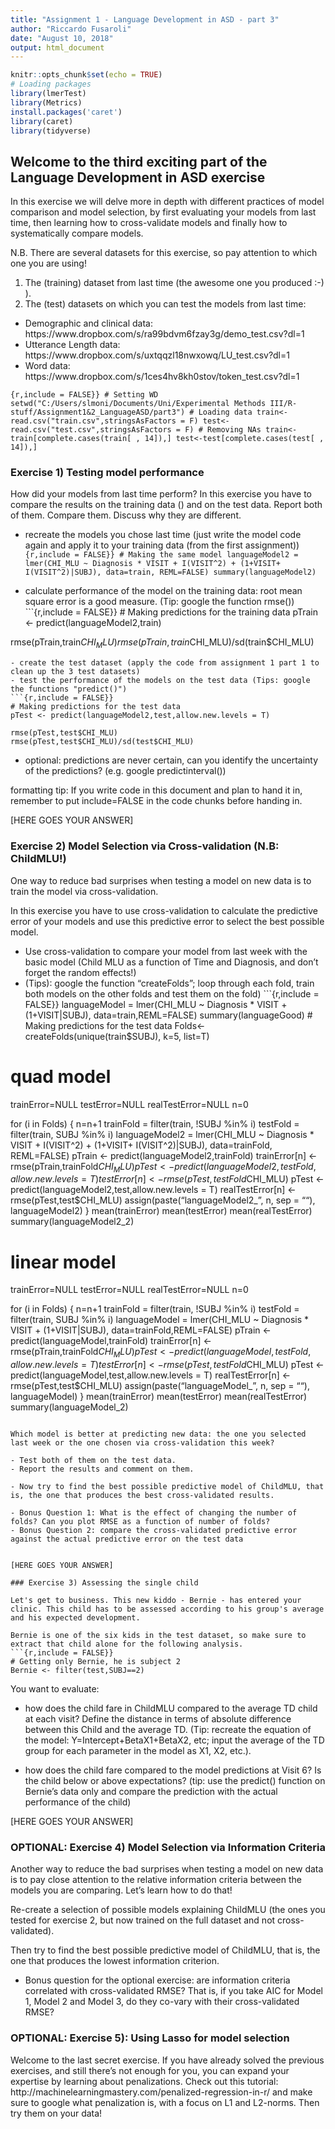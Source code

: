 ```yaml
---
title: "Assignment 1 - Language Development in ASD - part 3"
author: "Riccardo Fusaroli"
date: "August 10, 2018"
output: html_document
---
```


```r
knitr::opts_chunk$set(echo = TRUE)
# Loading packages
library(lmerTest)
library(Metrics)
install.packages('caret')
library(caret)
library(tidyverse)
```

## Welcome to the third exciting part of the Language Development in ASD exercise

In this exercise we will delve more in depth with different practices of model comparison and model selection, by first evaluating your models from last time, then learning how to cross-validate models and finally how to systematically compare models.

N.B. There are several datasets for this exercise, so pay attention to which one you are using!

1. The (training) dataset from last time (the awesome one you produced :-) ).
2. The (test) datasets on which you can test the models from last time:
* Demographic and clinical data: https://www.dropbox.com/s/ra99bdvm6fzay3g/demo_test.csv?dl=1
* Utterance Length data: https://www.dropbox.com/s/uxtqqzl18nwxowq/LU_test.csv?dl=1
* Word data: https://www.dropbox.com/s/1ces4hv8kh0stov/token_test.csv?dl=1

```{r,include = FALSE}}
# Setting WD
setwd("C:/Users/slmoni/Documents/Uni/Experimental Methods III/R-stuff/Assignment1&2_LanguageASD/part3")
# Loading data
train<-read.csv("train.csv",stringsAsFactors = F)
test<-read.csv("test.csv",stringsAsFactors = F)
# Removing NAs
train<-train[complete.cases(train[ , 14]),]
test<-test[complete.cases(test[ , 14]),]
```


### Exercise 1) Testing model performance

How did your models from last time perform? In this exercise you have to compare the results on the training data () and on the test data. Report both of them. Compare them. Discuss why they are different.

- recreate the models you chose last time (just write the model code again and apply it to your training data (from the first assignment))
```{r,include = FALSE}}
# Making the same model
languageModel2 = lmer(CHI_MLU ~ Diagnosis * VISIT + I(VISIT^2) + (1+VISIT+ I(VISIT^2)|SUBJ), data=train, REML=FALSE)
summary(languageModel2)
```

- calculate performance of the model on the training data: root mean square error is a good measure. (Tip: google the function rmse())
```{r,include = FALSE}}
# Making predictions for the training data
pTrain <- predict(languageModel2,train)

rmse(pTrain,train$CHI_MLU)
rmse(pTrain,train$CHI_MLU)/sd(train$CHI_MLU)
```
- create the test dataset (apply the code from assignment 1 part 1 to clean up the 3 test datasets)
- test the performance of the models on the test data (Tips: google the functions "predict()")
```{r,include = FALSE}}
# Making predictions for the test data
pTest <- predict(languageModel2,test,allow.new.levels = T)

rmse(pTest,test$CHI_MLU)
rmse(pTest,test$CHI_MLU)/sd(test$CHI_MLU)
```
- optional: predictions are never certain, can you identify the uncertainty of the predictions? (e.g. google predictinterval())

formatting tip: If you write code in this document and plan to hand it in, remember to put include=FALSE in the code chunks before handing in.

[HERE GOES YOUR ANSWER]

### Exercise 2) Model Selection via Cross-validation (N.B: ChildMLU!)

One way to reduce bad surprises when testing a model on new data is to train the model via cross-validation. 

In this exercise you have to use cross-validation to calculate the predictive error of your models and use this predictive error to select the best possible model.

- Use cross-validation to compare your model from last week with the basic model (Child MLU as a function of Time and Diagnosis, and don't forget the random effects!)
- (Tips): google the function "createFolds";  loop through each fold, train both models on the other folds and test them on the fold)
```{r,include = FALSE}}
languageModel = lmer(CHI_MLU ~ Diagnosis * VISIT + (1+VISIT|SUBJ), data=train,REML=FALSE)
summary(languageGood)
# Making predictions for the test data
Folds<-createFolds(unique(train$SUBJ), k=5, list=T)

# quad model
trainError=NULL
testError=NULL
realTestError=NULL
n=0

for (i in Folds) {
  n=n+1
  trainFold = filter(train, !SUBJ %in% i)
  testFold = filter(train, SUBJ %in% i)
  languageModel2 = lmer(CHI_MLU ~ Diagnosis * VISIT + I(VISIT^2) + (1+VISIT+ I(VISIT^2)|SUBJ), data=trainFold, REML=FALSE)
  pTrain <- predict(languageModel2,trainFold)
  trainError[n] <-rmse(pTrain,trainFold$CHI_MLU)
  pTest <- predict(languageModel2,testFold,allow.new.levels = T)
  testError[n] <-rmse(pTest,testFold$CHI_MLU)
  pTest <- predict(languageModel2,test,allow.new.levels = T)
  realTestError[n] <-rmse(pTest,test$CHI_MLU)
  assign(paste("languageModel2_", n, sep = ""), languageModel2)
}
mean(trainError)
mean(testError)
mean(realTestError)
summary(languageModel2_2)

# linear model
trainError=NULL
testError=NULL
realTestError=NULL
n=0

for (i in Folds) {
  n=n+1
  trainFold = filter(train, !SUBJ %in% i)
  testFold = filter(train, SUBJ %in% i)
  languageModel = lmer(CHI_MLU ~ Diagnosis * VISIT + (1+VISIT|SUBJ), data=trainFold,REML=FALSE)
  pTrain <- predict(languageModel,trainFold)
  trainError[n] <-rmse(pTrain,trainFold$CHI_MLU)
  pTest <- predict(languageModel,testFold,allow.new.levels = T)
  testError[n] <-rmse(pTest,testFold$CHI_MLU)
  pTest <- predict(languageModel,test,allow.new.levels = T)
  realTestError[n] <-rmse(pTest,test$CHI_MLU)
  assign(paste("languageModel_", n, sep = ""), languageModel)
}
mean(trainError)
mean(testError)
mean(realTestError)
summary(languageModel_2)
```

Which model is better at predicting new data: the one you selected last week or the one chosen via cross-validation this week?

- Test both of them on the test data.
- Report the results and comment on them.

- Now try to find the best possible predictive model of ChildMLU, that is, the one that produces the best cross-validated results.

- Bonus Question 1: What is the effect of changing the number of folds? Can you plot RMSE as a function of number of folds?
- Bonus Question 2: compare the cross-validated predictive error against the actual predictive error on the test data


[HERE GOES YOUR ANSWER]

### Exercise 3) Assessing the single child

Let's get to business. This new kiddo - Bernie - has entered your clinic. This child has to be assessed according to his group's average and his expected development.

Bernie is one of the six kids in the test dataset, so make sure to extract that child alone for the following analysis.
```{r,include = FALSE}}
# Getting only Bernie, he is subject 2
Bernie <- filter(test,SUBJ==2)
```
You want to evaluate:

- how does the child fare in ChildMLU compared to the average TD child at each visit? Define the distance in terms of absolute difference between this Child and the average TD.
(Tip: recreate the equation of the model: Y=Intercept+BetaX1+BetaX2, etc; input the average of the TD group  for each parameter in the model as X1, X2, etc.).

- how does the child fare compared to the model predictions at Visit 6? Is the child below or above expectations? (tip: use the predict() function on Bernie's data only and compare the prediction with the actual performance of the child)

[HERE GOES YOUR ANSWER]

### OPTIONAL: Exercise 4) Model Selection via Information Criteria
Another way to reduce the bad surprises when testing a model on new data is to pay close attention to the relative information criteria between the models you are comparing. Let's learn how to do that!

Re-create a selection of possible models explaining ChildMLU (the ones you tested for exercise 2, but now trained on the full dataset and not cross-validated).

Then try to find the best possible predictive model of ChildMLU, that is, the one that produces the lowest information criterion.

- Bonus question for the optional exercise: are information criteria correlated with cross-validated RMSE? That is, if you take AIC for Model 1, Model 2 and Model 3, do they co-vary with their cross-validated RMSE?

### OPTIONAL: Exercise 5): Using Lasso for model selection

Welcome to the last secret exercise. If you have already solved the previous exercises, and still there's not enough for you, you can expand your expertise by learning about penalizations. Check out this tutorial: http://machinelearningmastery.com/penalized-regression-in-r/ and make sure to google what penalization is, with a focus on L1 and L2-norms. Then try them on your data!

